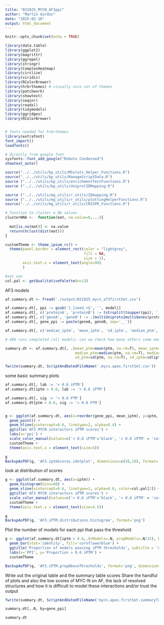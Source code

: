 ```yaml
---
title: "021025_MYCN_AF3ppi"
author: "Martin Gordon"
date: "2025-02-10"
output: html_document
---
```


```r
knitr::opts_chunk$set(echo = TRUE)
```

```r
library(data.table)
library(ggplot2)
library(magrittr)
library(ggrepel)
library(stringr)
library(ComplexHeatmap)
library(circlize)
library(viridis)
library(RColorBrewer)
library(hrbrthemes) # visually nice set of themes
library(patchwork)
library(showtext)
library(seqinr)
library(readxl)
library(tidymodels)
library(ggridges)
library(RColorBrewer)


# fonts needed for hrbrthemes
library(extrafont)
font_import()
loadfonts()

# directly from google font
sysfonts::font_add_google("Roboto Condensed")
showtext_auto()

source("../../utils/bp_utils/MSstats_Helper_Functions.R")
source("../../utils/bp_utils/ManageScriptData.R")
source ("../../utils/bp_utils/enrichmentTestFunctions.R")
source ("../../utils/bp_utils/UniprotIDMapping.R")

source ("../../utils/mg_utils/r_utils/IDmapping.R")
source ("../../utils/mg_utils/r_utils/plottingHelperFunctions.R")
source("../../utils/mg_utils/r_utils/CRISPR_Functions.R")

# function to cluster w NA values
clusterWNA <-  function(mat, na.value=0,...){
  
  mat[is.na(mat)] <- na.value
  return(hclust(dist(mat)))
}

customTheme <- theme_ipsum_rc() +
  theme(panel.border = element_rect(color = "lightgrey", 
                                    fill = NA, 
                                    size = 1),
        axis.text.x = element_text(angle=90)
        )

#set one
col.pal <- getQualitativePalette(n=13)
```

AF3 models 
```r
af.summary.dt <- fread('./output/021025_mycn_af3firstSet.csv')

af.summary.dt[, ppi := gsub('[.]seed.+$', '', model)]
af.summary.dt[, c('proteinA', 'proteinB') := tstrsplit(toupper(ppi), '__', keep=c(1,2))]
af.summary.dt[, c('geneA', 'geneB') := .(multiUniprots2multiGenes(proteinA, species='HUMAN'), multiUniprots2multiGenes(proteinB, species='HUMAN'))]
af.summary.dt[, gene_ppi := paste(geneA, geneB, sep='__')]
```

```r
af.summary.dt[, c('median_iptm', 'mean_iptm', 'sd_iptm', 'median_ptm', 'mean_ptm', 'sd_ptm') := .(median(iptm, na.rm=T), mean(iptm, na.rm=T), sd(iptm, na.rm=T),median(ptm, na.rm=T), mean(ptm, na.rm=T), sd(ptm, na.rm=T)), by=.(gene_ppi)]

# 486 runs completed (all models; can we check how many others some models completed?)
```

```r
summary.dt <- af.summary.dt[, .(mean_ptm=mean(ptm, na.rm=T), mean_iptm=mean(iptm, na.rm=T), 
                                median_ptm=median(ptm, na.rm=T), median_iptm=median(iptm, na.rm=T), 
                                sd_ptm=sd(ptm, na.rm=T), sd_iptm=sd(iptm, na.rm=T)), by=.(ppi, gene_ppi, proteinA, proteinB, geneA, geneB)]

fwrite(summary.dt, ScriptAndDatedFileName('.mycn.apex.firstSet.csv'))
```

some basic summary plots
```r
af.summary.dt[, lab := '< 0.6 iPTM']
af.summary.dt[iptm > 0.6, lab := '> 0.6 iPTM']

af.summary.dt[, sig := '< 0.6 PTM']
af.summary.dt[ptm > 0.6, sig := '> 0.6 PTM']


g <- ggplot(af.summary.dt, aes(x=reorder(gene_ppi, mean_iptm), y=iptm, color=lab)) +
  geom_point() +
  geom_hline(yintercept=0.6, linetype=2, alpha=0.4) +
  ggtitle('AF3 MYCN interactors iPTM scores') +
  labs(x='ppi') +
  scale_color_manual(values=c('< 0.6 iPTM'='black', '> 0.6 iPTM' = 'cornflowerblue')) +
  customTheme +
  theme(axis.text.x = element_text(size=5))

g
BackupAsPDF(g, 'AF3.iptmScores.idotplot', dimensions=c(26,10), format='png')
```
look at distribution of scores

```r
g <- ggplot(af.summary.dt, aes(x=iptm)) +
  geom_histogram(bins=60) +
  geom_vline(xintercept=0.6, linetype=1, alpha=0.8, color=col.pal[2]) +
  ggtitle('AF3 MYCN interactors iPTM scores') +
  scale_color_manual(values=c('< 0.6 iPTM'='black', '> 0.6 iPTM' = 'cornflowerblue')) +
  customTheme +
  theme(axis.text.x = element_text(size=4.5))

g
BackupAsPDF(g, 'AF3.iPTM.distributions.histogram', format='png')
```
Plot the number of models for each ppi that pass the threshold
```r
g <- ggplot(af.summary.dt[iptm > 0.6,.(nModels=.N, propModels=.N/25), by=.(gene_ppi)], aes(x=reorder(gene_ppi, -propModels), y=propModels)) +
  geom_bar(stat='identity', fill='cornflowerblue') +
  ggtitle('Proportion of models passing iPTM thresholds', subtitle = 'n=25 per PPI') +
  labs(x='PPI', y='Proportion > 0.6 iPTM') +
  customTheme

BackupAsPDF(g, 'AF3.iPTM.propAboveThresholds', format='png', dimensions=c(6,6))
```
Write out the original table and the summary table scores 
Share the handful of plots and also the low scores of MYC-N on AF, the lack of resolved structures and how it is difficult to model these interactions and/or trust the output

```r
fwrite(summary.dt, ScriptAndDatedFileName('mycn.apex.firstSet.summaryTable.csv'))

summary.dt[,.N, by=gene_ppi]

summary.dt
```

